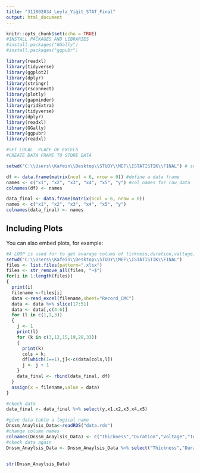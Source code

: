 ```yaml
---
title: "311802034_Leyla_Yiğit_STAT_Final"
output: html_document
---
```


```r
knitr::opts_chunk$set(echo = TRUE)
#INSTALL PACKAGES AND LIBRARIES
#install.packages("GGally")
#install.packages("ggpubr")

library(readxl)
library(tidyverse)
library(ggplot2)
library(dplyr)
library(stringr)
library(rsconnect)
library(plotly)
library(gapminder)
library(gridExtra)
library(tidyverse)
library(dplyr)
library(readxl)
library(GGally)
library(ggpubr)
library(readxl)
```


```r
#SET LOCAL  PLACE OF EXCELS
#CREATE DATA FRAME TO STORE DATA 

setwd("C:\\Users\\Kafein\\Desktop\\STUDY\\MEF\\ISTATISTIK\\FINAL") # set local place of excel data

df <- data.frame(matrix(ncol = 6, nrow = 0)) #define a data frame
names <- c("x1", "x2", "x3", "x4", "x5", "y") #col_names for raw_data
colnames(df) <- names

data_final <- data.frame(matrix(ncol = 6, nrow = 0))
names <- c("x1", "x2", "x3", "x4", "x5", "y")
colnames(data_final) <- names


```

## Including Plots

You can also embed plots, for example:

```r

#A LOOP is used for to get avarage colums of tickness,duration,valtage,temparature,Ingress that compose DNSSM
setwd("C:\\Users\\Kafein\\Desktop\\STUDY\\MEF\\ISTATISTIK\\FINAL") 
files <- list.files(pattern=".xlsx")
files <- str_remove_all(files, "~$")
for(i in 1:length(files))
{
  print(i)
  filename <-files[i]
  data <-read_excel(filename,sheet="Record_CMC")
  data <- data %>% slice(17:51)  
  data <- data[,c(4:6)]
  for (l in c(1,2,3))
  {
    j <- 1
    print(l)
    for (k in c(3,12,15,19,28,33)) 
    {
      print(k) 
      cols = k;
      df[which(1==1),j]<-c(data[cols,l])
      j <- j + 1
    } 
    data_final <- rbind(data_final, df)
  }
  assign(x = filename,value = data)
}
```

```r
#ckeck data
data_final <- data_final %>% select(y,x1,x2,x3,x4,x5)

#give data table a logical name
Dnssm_Anaylsis_Data<-readRDS("data.rds")
#change column names
colnames(Dnssm_Anaylsis_Data) <- c("Thickness","Duration","Voltage","Temperature","Ingress","Dnssm") 
#ckeck data again
Dnssm_Anaylsis_Data <- Dnssm_Anaylsis_Data %>% select("Thickness","Duration","Voltage","Temperature","Ingress", "Dnssm")


str(Dnssm_Anaylsis_Data)
```

